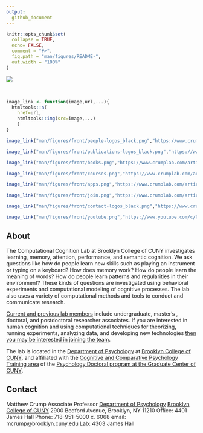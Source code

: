 ```yaml
---
output: 
  github_document
---
```


<!-- README.md is generated from README.Rmd. Please edit that file -->

```r
knitr::opts_chunk$set(
  collapse = TRUE,
  echo= FALSE,
  comment = "#>",
  fig.path = "man/figures/README-",
  out.width = "100%"
)
```

<img src="man/figures/front/front_banner.jpg" style= width="100%"/>
<style type="text/css">
.headericons {
  width: 100%;
}
</style>

<br>

::: {.container}
::: {.row .headericons}

:::: {.col-sm-3}

```r
image_link <- function(image,url,...){
  htmltools::a(
    href=url,
    htmltools::img(src=image,...)
    )
}

image_link("man/figures/front/people-logos_black.png","https://www.crumplab.com/articles/People.html", class = "hovericon")
```

::::

:::: {.col-sm-3}

```r
image_link("man/figures/front/publications-logos_black.png","https://www.crumplab.com/articles/Publications.html", class = "hovericon")
```


::::

:::: {.col-sm-3}

```r
image_link("man/figures/front/books.png","https://www.crumplab.com/articles/Books.html", class = "hovericon")
```

::::

:::: {.col-sm-3}

```r
image_link("man/figures/front/courses.png","https://www.crumplab.com/articles/Courses.html", class = "hovericon")
```

::::
:::

::: {.row}
:::: {.col-sm-3}


```r
image_link("man/figures/front/apps.png","https://www.crumplab.com/articles/Apps.html", class = "hovericon")
```

::::

:::: {.col-sm-3}

```r
image_link("man/figures/front/join.png","https://www.crumplab.com/articles/Opportunities.html", class = "hovericon")
```

::::

:::: {.col-sm-3}

```r
image_link("man/figures/front/contact-logos_black.png","https://www.crumplab.com/index.html#contact", class = "hovericon")
```

::::

:::: {.col-sm-3}

```r
image_link("man/figures/front/youtube.png","https://www.youtube.com/c/CrumpsComputationalCognitionLab?sub_confirmation=1", class = "hovericon")
```

::::
:::
:::

## About

The Computational Cognition Lab at Brooklyn College of CUNY investigates learning, memory, attention, performance, and semantic cognition. We ask questions like how do people learn new skills such as playing an instrument or typing on a keyboard? How does memory work? How do people learn the meaning of words? How do people learn patterns and regularities in their environment? These kinds of questions are investigated using behavioral experiments and computational modeling of cognitive processes. The lab also uses a variety of computational methods and tools to conduct and communicate research. 

[Current and previous lab members](https://crumplab.github.io/People.html) include undergraduate, master's , doctoral, and postdoctoral researcher associates. If you are interested in human cognition and using computational techniques for theorizing, running experiments, analyzing data, and developing new technologies [then you may be interested in joining the team](https://crumplab.github.io/Opportunities.html).

The lab is located in the [Department of Psychology](http://www.brooklyn.cuny.edu/web/academics/schools/naturalsciences/undergraduate/psychology.php) at [Brooklyn College of CUNY](http://www.brooklyn.cuny.edu/), and affiliated with the [Cognitive and Comparative Psychology Training area](https://ccp-cuny.github.io) of the [Psychology Doctoral program at the Graduate Center of CUNY](https://www.gc.cuny.edu/Page-Elements/Academics-Research-Centers-Initiatives/Doctoral-Programs/Psychology/Training-Areas/Cognitive-and-Comparative-Psychology).

## Contact 

Matthew Crump
Associate Professor
[Department of Psychology](http://www.brooklyn.cuny.edu/web/academics/schools/naturalsciences/undergraduate/psychology.php)
[Brooklyn College of CUNY](http://www.brooklyn.cuny.edu/)
2900 Bedford Avenue, Brooklyn, NY 11210
Office: 4401 James Hall
Phone: 718-951-5000 x. 6068
email: mcrump@brooklyn.cuny.edu 
Lab: 4303 James Hall





